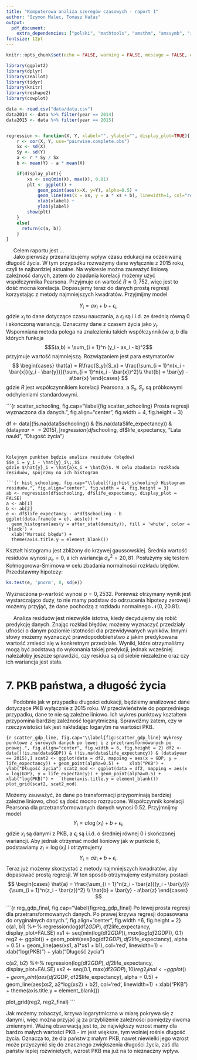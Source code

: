 ```yaml
---
title: "Komputerowa analiza szeregów czasowych - raport 1"
author: "Szymon Malec, Tomasz Hałas"
output:
  pdf_document: 
    extra_dependencies: ["polski", "mathtools", "amsthm", "amssymb", "icomma", "upgreek", "xfrac", "scrextend", "float", "tabularx", "hyperref", "caption", "enumitem"]
fontsize: 12pt
---
```


\renewcommand{\figurename}{Wykres}
\renewcommand{\tablename}{Tablica}
\raggedbottom

```r
knitr::opts_chunk$set(echo = FALSE, warning = FALSE, message = FALSE, eval = TRUE, fig.pos = "H")
```

```r
library(ggplot2)
library(dplyr)
library(zeallot)
library(tidyr)
library(knitr)
library(reshape2)
library(cowplot)

data <- read.csv("data/data.csv")
data2014 <- data %>% filter(year == 2014)
data2015 <- data %>% filter(year == 2015)


regression <- function(X, Y, xlabel="", ylabel="", display_plot=TRUE){
    r <- cor(X, Y, use="pairwise.complete.obs")
    Sx <- sd(X)
    Sy <- sd(Y)
    a <- r * Sy / Sx
    b <- mean(Y) - a * mean(X)

    if(display_plot){
        xs <- seq(min(X), max(X), 0.01)
        plt <- ggplot() +
            geom_point(aes(x=X, y=Y), alpha=0.5) +
            geom_line(aes(x = xs, y = a * xs + b), linewidth=1, col="red") +
            xlab(xlabel) + 
            ylab(ylabel)
        show(plt)
    }
    else{
      return(c(a, b))
    }
}
```




\section{Wstęp}
<!-- Akapit - 6 spacji -->
|      Celem raportu jest ...



\section{Opis danych}



\section{Regresja}
|      Jako pierwszy przeanalizujemy wpływ czasu edukacji na oczekiwaną długość życia. W tym przypadku rozważymy dane wyłącznie z 2015 roku, czyli te najbardziej aktualne. Na wykresie \ref{fig:scatter_schooling} można zauważyć liniową zależność danych, zatem do zbadania korelacji możemy użyć współczynnika Pearsona. Przyjmuje on wartość $R \approx 0,752$, więc jest to dość mocna korelacja. Dopasujemy teraz do danych prostą regresji korzystając z metody najmniejszych kwadratów. Przyjmijmy model
$$ Y_i = ax_i + b + \epsilon_i, $$
gdzie $x_i$ to dane dotyczące czasu nauczania, a $\epsilon_i$ są i.i.d. ze średnią równą 0 i skończoną wariancją. Oznaczmy dane z czasem życia jako $y_i$. Wspomniana metoda polega na znalezieniu takich współczynników $a, b$ dla których funkcja
$$S(a,b) = \sum_{i = 1}^n (y_i - ax_i - b)^2$$
przyjmuje wartość najmniejszą. Rozwiązaniem jest para estymatorów
$$
    \begin{cases}
      \hat{a} = R\frac{S_y}{S_x} = \frac{\sum_{i = 1}^n(x_i - \bar{x})(y_i - \bar{y})}{\sum_{i = 1}^n(x_i - \bar{x})^2}\\
      \hat{b} = \bar{y} - a\bar{x}
    \end{cases}
$$
gdzie $R$ jest współczynnikiem korelacji Pearsona, a $S_x, S_y$ są próbkowymi odchyleniami standardowymi.

```{r scatter_schooling, fig.cap="\\label{fig:scatter_schooling} Prosta regresji wyznaczona dla danych.", fig.align="center", fig.width = 4, fig.height = 3}

df <- data[(!is.na(data$schooling)) & (!is.na(data$life_expectancy)) & (data$year == 2015),]
regression(df$schooling, df$life_expectancy, "Lata nauki", "Długość życia")
```


Kolejnym punktem będzie analiza residuów (błędów)
$$e_i = y_i - \hat{y}_i\;,$$
gdzie $\hat{y}_i = \hat{a}x_i + \hat{b}$. W celu zbadania rozkładu residuów, spójrzmy na ich histogram

```{r hist_schooling, fig.cap="\\label{fig:hist_schooling} Histogram residuów.", fig.align="center", fig.width = 4, fig.height = 3}
ab <- regression(df$schooling, df$life_expectancy, display_plot = FALSE)
a <- ab[1]
b <- ab[2]
e <- df$life_expectancy - a*df$schooling - b
ggplot(data.frame(e = e), aes(e)) + 
  geom_histogram(aes(y = after_stat(density)), fill = 'white', color = 'black') + 
  xlab("Wartość błędu") +
  theme(axis.title.y = element_blank())
```

Kształt histogramu jest zbliżony do krzywej gaussowskiej. Średnia wartość residuów wynosi $\mu_e = 0$, a ich wariancja $\sigma_e^2 = 20,81$. Posłużymy się testem Kołmogorowa-Smirnova w celu zbadania normalności rozkładu błędów. Przedstawmy hipotezy:

\begin{itemize}
\item $\mathcal{H}_0$: wartości residuów są z rozkładu normalnego $\mathcal{N}(0, 20.81)$
\item $\mathcal{H}_1$: wartości residuów nie są z rozkładu normalnego $\mathcal{N}(0, 20.81)$
\end{itemize}

```r
ks.test(e, 'pnorm', 0, sd(e))
```

Wyznaczona p-wartość wynosi $p = 0,2532$. Ponieważ otrzymany wynik jest wystarczająco duży, to nie mamy podstaw do odrzucenia hipotezy zerowej i możemy przyjąć, że dane pochodzą z rozkładu normalnego $\mathcal{N}(0, 20.81)$. 

|      Analiza residuów jest niezwykle istotna, kiedy decydujemy się robić predykcję danych. Znając rozkład błędów, możemy wyznaczyć przedziały ufności o danym poziomie istotności dla przewidywanych wyników. Innymi słowy możemy wyznaczyć prawdopodobieństwo z jakim predykowana wartość zmieści się w konkretnym przedziale. Wyniki, które otrzymaliśmy mogą być podstawą do wykonania takiej predykcji, jednak wcześniej należałoby jeszcze sprawdzić, czy residua są od siebie niezależne oraz czy ich wariancja jest stała.





\section{Analiza residuów}






# 7. PKB państwa, a długość życia

|      Podobnie jak w przypadku długości edukacji, będziemy analizować dane dotyczące PKB wyłącznie z 2015 roku. W przeciwieństwie do poprzedniego przypadku, dane te nie są zależne liniowo. Ich wykres punktowy kształtem przypomina bardziej zależność logarytmiczną. Sprawdźmy zatem, czy w rzeczywistości tak jest nakładając logarytm na wartości PKB.

```{r scatter_gdp_line, fig.cap="\\label{fig:scatter_gdp_line} Wykresy punktowe z surowych danych po lewej i z przetransformowanych po prawej.", fig.align="center", fig.width = 6, fig.height = 2}
df2 <- data[(!is.na(data$GDP)) & (!is.na(data$life_expectancy)) & (data$year == 2015),]
scat2 <- ggplot(data = df2, mapping = aes(x = GDP, y = life_expectancy)) + geom_point(alpha=0.5) + 
  xlab("PKB") +
  ylab("Długość życia")
scat2_mod <- ggplot(data = df2, mapping = aes(x = log(GDP), y = life_expectancy)) + geom_point(alpha=0.5) +
  xlab("log(PKB)") +
  theme(axis.title.y = element_blank())
plot_grid(scat2, scat2_mod)
```

Możemy zauważyć, że dane po transformacji przypominają bardziej zależne liniowo, choć są dość mocno rozrzucone. Współczynnik korelacji Pearsona dla przetransformowanych danych wynosi 0.52. Przyjmnijmy model
$$ Y_i = a\log(x_i) + b + \epsilon_i, $$
gdzie $x_i$ są danymi z PKB, a $\epsilon_i$ są i.i.d. o średniej równej 0 i skończonej wariancji. Aby jednak otrzymać model lioniowy jak w punkcie 6, podstawiamy $z_i = \log(x_i)$ i otrzymujemy
$$ Y_i = az_i + b + \epsilon_i. $$
Teraz już możemy skorzystać z metody najmniejszych kwadratów, aby dopasować prostą regresji. W ten sposób otrzymujemy estymatory postaci
$$
    \begin{cases}
      \hat{a} = \frac{\sum_{i = 1}^n(z_i - \bar{z})(y_i - \bar{y})}{\sum_{i = 1}^n(z_i - \bar{z})^2} \\
      \hat{b} = \bar{y} - a\bar{z}
    \end{cases}
$$

```{r reg_gdp_final, fig.cap="\\label{fig:reg_gdp_final} Po lewej prosta regresji dla przetransformowanych danych. Po prawej krzywa regresji dopasowana do oryginalnych danych.", fig.align="center", fig.width =6, fig.height = 2}
c(a1, b1) %<-% regression(log(df2$GDP), df2$life_expectancy, display_plot=FALSE)
xs1 <- seq(min(log(df2$GDP)), max(log(df2$GDP)), 0.1)
reg2 <- ggplot() + geom_point(aes(log(df2$GDP), df2$life_expectancy), alpha = 0.5) + 
  geom_line(aes(xs1, a1*xs1 + b1), col='red', linewidth=1) +
  xlab("log(PKB)") +
  ylab("Długość życia")

c(a2, b2) %<-% regression(log(df2$GDP), df2$life_expectancy, display_plot=FALSE)
xs2 <- seq(0.1, max(df2$GDP), 10)
reg2_final <- ggplot() + geom_point(aes(df2$GDP, df2$life_expectancy), alpha = 0.5) + 
  geom_line(aes(xs2, a2*log(xs2) + b2), col='red', linewidth=1) +
  xlab("PKB") +
  theme(axis.title.y = element_blank())

plot_grid(reg2, reg2_final)
```

Jak możemy zobaczyć, krzywa logarytmiczna w miarę pokrywa się z danymi, więc można przyjać ją za przybliżenie zależności pomiędzy dwoma zmiennymi. Ważną obserwacją jest to, że największy wzrost mamy dla bardzo małych wartości PKB - im jest większe, tym wolniej rośnie długość życia. Oznacza to, że dla państw z małym PKB, nawet niewielki jego wzrost może przyczynić się do znacznego zwiększenia długości życia, zaś dla państw lepiej rozwinietych, wzrost PKB ma już na to nieznaczny wpływ.
